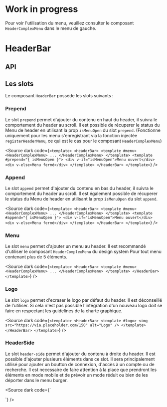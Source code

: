 
Work in progress
===

Pour voir l'utilisation du menu, veuillez consulter le composant `HeaderComplexMenu` dans le menu de gauche.

# HeaderBar

<Canvas of={HeaderBarStories.Default} />

## API

<Controls of={HeaderBarStories.Default} />

## Les slots

Le composant `HeaderBar` possède les slots suivants :

### Prepend

Le slot `prepend` permet d'ajouter du contenu en haut du header, il suivra le comportement du header au scroll.
Il est possible de récuperer le status du Menu de header en utilisant la prop `isMenuOpen` du slot `prepend`. (Fonctionne uniquement pour les menu s'enregistrant via la fonction injectée `registerHeaderMenu`, ce qui est le cas pour le composant `HeaderComplexMenu`)

<Source
  dark
  code={`
<template>
  <HeaderBar>
	<template #menu>
	  <HeaderComplexMenu>
		...
	  </HeaderComplexMenu>
	</template>
	<template #prepend="{ isMenuOpen }">
	  <div v-if="isMenuOpen">Menu ouvert</div>
	  <div v-else>Menu fermé</div>
	</template>
  </HeaderBar>
</template>
`}
/>

### Append

Le slot `append` permet d'ajouter du contenu en bas du header, il suivra le comportement du header au scroll.
Il est également possible de récuperer le status du Menu de header en utilisant la prop `isMenuOpen` du slot `append`.

<Source
  dark
  code={`
<template>
  <HeaderBar>
	<template #menu>
	  <HeaderComplexMenu>
		...
	  </HeaderComplexMenu>
	</template>
	<template #append="{ isMenuOpen }">
	  <div v-if="isMenuOpen">Menu ouvert</div>
	  <div v-else>Menu fermé</div>
	</template>
  </HeaderBar>
</template>
`}
/>

### Menu

Le slot `menu` permet d'ajouter un menu au header. Il est recommandé d'utiliser le composant `HeaderComplexMenu` du design system Pour tout menu contenant plus de 5 éléments.

<Source
  dark
  code={`
<template>
  <HeaderBar>
	<template #menu>
	  <HeaderComplexMenu>
		...
	  </HeaderComplexMenu>
	</template>
  </HeaderBar>
</template>
`}
/>

### Logo

Le slot `logo` permet d'ecraser le logo par défaut du header. Il est déconseillé de l'utiliser. Si cela n'est pas possible l'intégration d'un nouveau logo doit se faire en respectant les guidelines de la charte graphique.

<Source
  dark
  code={`
<template>
  <HeaderBar>
	<template #logo>
	  <img src="https://via.placeholder.com/150" alt="Logo" />
	</template>
  </HeaderBar>
</template>
`}
/>

### HeaderSide

Le slot `header-side` permet d'ajouter du contenu à droite du header. Il est possible d'ajouter plusieurs éléments dans ce slot.
Il sera principalement utilisé pour ajouter un boutton de connexion, d'accès à un compte ou de recherche.
Il est necessaire de faire attention à la place que prendront les éléments en mode mobile et de prévoir un mode réduit ou bien de les déporter dans le menu burger.

<Canvas of={HeaderBarStories.WithRightMenu} />

<Source dark code={`
<script setup lang="ts">
</script>

<template>
  <HeaderBar>
	<template #header-side>
	  <div class="d-flex justify-center h-100 ga-4 pr-4">
		<VBtn
			variant="text"
			:prepend-icon="mdiMagnify"
			color="primary"
		>
			Rechercher
		</VBtn>
		<VBtn
			color="primary"
			:prepend-icon="mdiAccountCircleOutline"
		>
			Login
		</VBtn>
	</div>
	</template>
  </HeaderBar>
</template>
`} />
